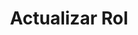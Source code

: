 ---
title: "Actualizar Rol"
description: "Permite actualizar un rol existente en el sistema."
slug: "roles/actualizarRol"
---
